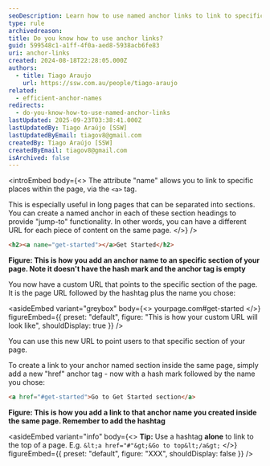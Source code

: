 ```yaml
---
seoDescription: Learn how to use named anchor links to link to specific places within a page, providing "jump-to" functionality and customizable URLs
type: rule
archivedreason:
title: Do you know how to use anchor links?
guid: 599548c1-a1ff-4f0a-aed8-5938acb6fe83
uri: anchor-links
created: 2024-08-18T22:28:05.000Z
authors:
  - title: Tiago Araujo
    url: https://ssw.com.au/people/tiago-araujo
related:
  - efficient-anchor-names
redirects:
  - do-you-know-how-to-use-named-anchor-links
lastUpdated: 2025-09-23T03:38:41.000Z
lastUpdatedBy: Tiago Araújo [SSW]
lastUpdatedByEmail: tiagov8@gmail.com
createdBy: Tiago Araújo [SSW]
createdByEmail: tiagov8@gmail.com
isArchived: false
---
```


<introEmbed
  body={<>
The attribute "name" allows you to link to specific places within the page, via the `<a>` tag.

This is especially useful in long pages that can be separated into sections. You can create a named anchor in each of these section headings to provide "jump-to" functionality. In other words, you can have a different URL for each piece of content on the same page.
  </>}
/>
```html
<h2><a name="get-started"></a>Get Started</h2>
```

**Figure: This is how you add an anchor name to an specific section of your page. Note it doesn't have the hash mark and the anchor tag is empty**

You now have a custom URL that points to the specific section of the page. It is the page URL followed by the hashtag plus the name you chose:

<asideEmbed
  variant="greybox"
  body={<>
    yourpage.com#get-started
  </>}
  figureEmbed={{
    preset: "default",
    figure: "This is how your custom URL will look like",
    shouldDisplay: true
  }}
/>

You can use this new URL to point users to that specific section of your page.

To create a link to your anchor named section inside the same page, simply add a new "href" anchor tag - now with a hash mark followed by the name you chose:

```html
<a href="#get-started">Go to Get Started section</a>
```

**Figure: This is how you add a link to that anchor name you created inside the same page. Remember to add the hashtag**

<asideEmbed
  variant="info"
  body={<>
    **Tip:** Use a hashtag **alone** to link to the top of a page. E.g. `&lt;a href="#"&gt;&Go to top&lt;/a&gt;`
  </>}
  figureEmbed={{
    preset: "default",
    figure: "XXX",
    shouldDisplay: false
  }}
/>
